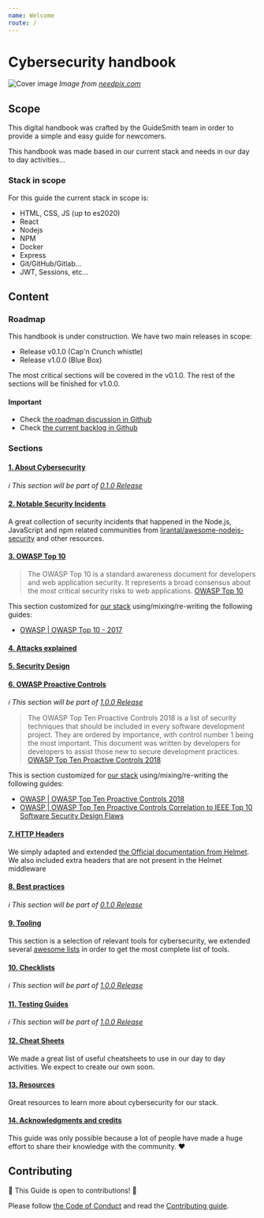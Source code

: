 ```yaml
---
name: Welcome
route: /
---
```


# Cybersecurity handbook

![Cover image](../public/cover.jpg)
_Image from [needpix.com](https://www.needpix.com/photo/download/963169/hacker-cyber-crime-banner-header-internet-computer-security-cyber-technology)_


## Scope

This digital handbook was crafted by the GuideSmith team in order to provide a simple and easy guide for newcomers. 

This handbook was made based in our current stack and needs in our day to day activities...

### Stack in scope

For this guide the current stack in scope is:
- HTML, CSS, JS (up to es2020)
- React
- Nodejs
- NPM
- Docker
- Express
- Git/GitHub/Gitlab...
- JWT, Sessions, etc...

## Content

### Roadmap

This handbook is under construction. We have two main releases in scope:

- Release v0.1.0 (Cap'n Crunch whistle)
- Release v1.0.0 (Blue Box)

The most critical sections will be covered in the v0.1.0. The rest of the sections will be finished for v1.0.0.

#### Important
- Check [the roadmap discussion in Github](https://github.com/guidesmiths/cybersecurity-handbook/issues/41)
- Check [the current backlog in Github](https://github.com/guidesmiths/cybersecurity-handbook/projects/1)

### Sections

#### [1. About Cybersecurity](/about_cybersecurity/)

_ℹ️ This section will be part of [0.1.0 Release](https://github.com/guidesmiths/cybersecurity-handbook/issues/41)_


#### [2. Notable Security Incidents](/notable_security_incidents)

A great collection of security incidents that happened in the Node.js, JavaScript and npm related communities from [lirantal/awesome-nodejs-security](https://github.com/lirantal/awesome-nodejs-security#security-incidents) and other resources.


#### [3. OWASP Top 10](/owasp/)

> The OWASP Top 10 is a standard awareness document for developers and web application security. It represents a broad consensus about the most critical security risks to web applications. 
> [OWASP Top 10](https://owasp.org/www-project-top-ten/)

This section customized for [our stack](#stack-in-scope) using/mixing/re-writing the following guides:
- [OWASP | OWASP Top 10 - 2017](https://owasp.org/www-pdf-archive/OWASP_Top_10-2017_%28en%29.pdf.pdf)

#### [4. Attacks explained](/attacks_explained/)
#### [5. Security Design](/security_design/)
#### [6. OWASP Proactive Controls](/owasp_proactive_controls/)

_ℹ️ This section will be part of [1.0.0 Release](https://github.com/guidesmiths/cybersecurity-handbook/issues/41)_


> The OWASP Top Ten Proactive Controls 2018 is a list of security techniques that should be included in every software development project. They are ordered by importance, with control number 1 being the most important. This document was written by developers for developers to assist those new to secure development practices.
> [OWASP  Top Ten Proactive Controls 2018](https://owasp.org/www-project-proactive-controls/)

This is section customized for [our stack](#stack-in-scope) using/mixing/re-writing the following guides:
- [OWASP | OWASP Top Ten Proactive Controls 2018](https://owasp.org/www-project-proactive-controls/v3/en/)
- [OWASP | OWASP Top Ten Proactive Controls Correlation to IEEE Top 10 Software Security Design Flaws](https://github.com/OWASP/www-project-proactive-controls/blob/master/v3/OWASP-OPC-IEEEE-OTop10-OTMobTop10-ssdf.pdf)


#### [7. HTTP Headers](/http_headers/)

We simply adapted and extended [the Official documentation from Helmet](https://helmetjs.github.io/docs). We also included extra headers that are not present in the Helmet middleware


#### [8. Best practices](/best_practices/)

_ℹ️ This section will be part of [0.1.0 Release](https://github.com/guidesmiths/cybersecurity-handbook/issues/41)_

#### [9. Tooling](/tooling)

This section is a selection of relevant tools for cybersecurity, we extended several [awesome lists](https://github.com/sindresorhus/awesome) in order to get the most complete list of tools.

#### [10. Checklists](/checklists/)

_ℹ️ This section will be part of [1.0.0 Release](https://github.com/guidesmiths/cybersecurity-handbook/issues/41)_


#### [11. Testing Guides](/testing_guides)

_ℹ️ This section will be part of [1.0.0 Release](https://github.com/guidesmiths/cybersecurity-handbook/issues/41)_

#### [12. Cheat Sheets](/cheatsheets)

We made a great list of useful cheatsheets to use in our day to day activities. We expect to create our own soon. 

#### [13. Resources](/resources)

Great resources to learn more about cybersecurity for our stack.

#### [14. Acknowledgments and credits](/acknowledgments_and_credits)

This guide was only possible because a lot of people have made a huge effort to share their knowledge with the community. ❤️

## Contributing

🎉 This Guide is open to contributions! 🎉

Please follow [the Code of Conduct](https://github.com/guidesmiths/cybersecurity-handbook/blob/master/CODE_OF_CONDUCT.md) and read the [Contributing guide](https://github.com/guidesmiths/cybersecurity-handbook/blob/master/CONTRIBUTING.md).

